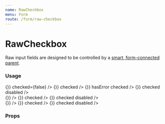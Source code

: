 ```yaml
---
name: RawCheckbox
menu: Form
route: /form/raw-checkbox
---
```



# RawCheckbox

Raw input fields are designed to be controlled by a [smart, form-connected parent](https://github.com/venturehacks/AngelList/blob/master/frontend/talent/components/Form/TextField/index.tsx).

### Usage

<Playground>
  <Label field="ice-cream" title="Checkbox" containsFieldGroup>
    <div className="flex flex-row gap-10 max-w-xl mb-8">
      <RawCheckbox
        name="ice-cream"
        value="chocolate"
        label="Chocolate"
        onChange={() => {}}
        checked={false}
      />
      <RawCheckbox
        name="ice-cream"
        value="vanilla"
        label="Vanilla"
        onChange={() => {}}
        checked
      />
      <RawCheckbox
        name="ice-cream"
        value="vanilla"
        label="Validation error"
        onChange={() => {}}
        hasError
        checked
      />
      <RawCheckbox
        name="ice-cream"
        value="strawberry"
        label="Strawberry"
        onChange={() => {}}
        checked
        disabled
      />
    </div>
  </Label>
  <Label field="ice-cream" title="Pill" containsFieldGroup>
    <div className="flex flex-row gap-10 max-w-xl mb-8">
      <RawCheckbox
        variant="pill"
        name="ice-cream"
        value="chocolate"
        label="Chocolate"
        onChange={() => {}}
      />
      <RawCheckbox
        variant="pill"
        name="ice-cream"
        value="vanilla"
        label="Vanilla"
        onChange={() => {}}
        checked
      />
      <RawCheckbox
        variant="pill"
        name="ice-cream"
        value="strawberry"
        label="Strawberry"
        onChange={() => {}}
        checked
        disabled
      />
    </div>
  </Label>
  <Label field="ice-cream" title="Toggle Switch" containsFieldGroup>
    <div className="flex flex-row gap-10 max-w-xl mb-8">
      <RawCheckbox
        variant="toggle-switch"
        name="ice-cream"
        value="chocolate"
        label="Chocolate"
        onChange={() => {}}
      />
      <RawCheckbox
        variant="toggle-switch"
        name="ice-cream"
        value="vanilla"
        label="Vanilla"
        onChange={() => {}}
        checked
      />
      <RawCheckbox
        variant="toggle-switch"
        name="ice-cream"
        value="strawberry"
        label="Strawberry"
        onChange={() => {}}
        checked
        disabled
      />
    </div>
  </Label>
</Playground>

### Props

<Props of={RawCheckbox} />
